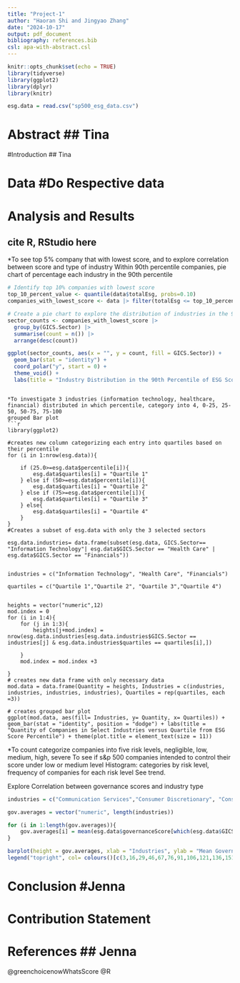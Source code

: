 ```yaml
---
title: "Project-1"
author: "Haoran Shi and Jingyao Zhang"
date: "2024-10-17"
output: pdf_document
bibliography: references.bib
csl: apa-with-abstract.csl
---
```


```r
knitr::opts_chunk$set(echo = TRUE)
library(tidyverse)
library(ggplot2)
library(dplyr)
library(knitr)
```

```r
esg.data = read.csv("sp500_esg_data.csv")
```

# Abstract ## Tina


#Introduction ## Tina

# Data #Do Respective data

# Analysis and Results
## cite R, RStudio here
*To see top 5% company that with lowest score, and to explore correlation between score and type of industry 
Within 90th percentile companies, pie chart of percentage each industry in the 90th percentile 
```r
# Identify top 10% companies with lowest score
top_10_percent_value <- quantile(data$totalEsg, probs=0.10)
companies_with_lowest_score <- data |> filter(totalEsg <= top_10_percent_value)

# Create a pie chart to explore the distribution of industries in the 90th percentile
sector_counts <- companies_with_lowest_score |>
  group_by(GICS.Sector) |>
  summarise(count = n()) |>
  arrange(desc(count))

ggplot(sector_counts, aes(x = "", y = count, fill = GICS.Sector)) +
  geom_bar(stat = "identity") +
  coord_polar("y", start = 0) +
  theme_void() +
  labs(title = "Industry Distribution in the 90th Percentile of ESG Scores")
```


```

*To investigate 3 industries (information technology, healthcare, financial) distributed in which percentile, category into 4, 0-25, 25-50, 50-75, 75-100
grouped Bar plot
```r
library(ggplot2)

#creates new column categorizing each entry into quartiles based on their percentile
for (i in 1:nrow(esg.data)){
    
    if (25.0>=esg.data$percentile[i]){
        esg.data$quartiles[i] = "Quartile 1"
    } else if (50>=esg.data$percentile[i]){
        esg.data$quartiles[i] = "Quartile 2"
    } else if (75>=esg.data$percentile[i]){
        esg.data$quartiles[i] = "Quartile 3"
    } else{
        esg.data$quartiles[i] = "Quartile 4"
    }
}
#Creates a subset of esg.data with only the 3 selected sectors

esg.data.industries= data.frame(subset(esg.data, GICS.Sector== "Information Technology"| esg.data$GICS.Sector == "Health Care" | esg.data$GICS.Sector == "Financials"))


industries = c("Information Technology", "Health Care", "Financials")

quartiles = c("Quartile 1","Quartile 2", "Quartile 3","Quartile 4")


heights = vector("numeric",12)
mod.index = 0
for (i in 1:4){
    for (j in 1:3){
        heights[j+mod.index] = nrow(esg.data.industries[esg.data.industries$GICS.Sector == industries[j] & esg.data.industries$quartiles == quartiles[i],])
        
    }
    mod.index = mod.index +3
    
}
# creates new data frame with only necessary data
mod.data = data.frame(Quantity = heights, Industries = c(industries, industries, industries, industries), Quartiles = rep(quartiles, each =3))

# creates grouped bar plot                      
ggplot(mod.data, aes(fill= Industries, y= Quantity, x= Quartiles)) +
geom_bar(stat = "identity", position = "dodge") + labs(title = "Quantity of Companies in Select Industries versus Quartile from ESG Score Percentile") + theme(plot.title = element_text(size = 11)) 

```

*To count categorize companies into five risk levels, negligible, low, medium, high, severe 
To see if s&p 500 companies intended to control their score under low or medium level 
Histogram: categories by risk level, frequency of companies for each risk level
See trend.


Explore Correlation between governance scores and industry type
```r
industries = c("Communication Services","Consumer Discretionary", "Consumer Staples", "Energy", "Financials", "Health Care", "Industrials", "Information Technology", "Materials", "Real Estate", "Utilities")

gov.averages = vector("numeric", length(industries))

for (i in 1:length(gov.averages)){
    gov.averages[i] = mean(esg.data$governanceScore[which(esg.data$GICS.Sector == industries[i])])
}

barplot(height = gov.averages, xlab = "Industries", ylab = "Mean Governance Scores", main = "Mean Governance Scores versus Industry Sector", las = 2, col = colours()[c(3,16,29,46,67,76,91,106,121,136,151)])
legend("topright", col= colours()[c(3,16,29,46,67,76,91,106,121,136,151)], legend = industries, cex = 0.5, pch = 16, ncol = 2)
```



# Conclusion #Jenna

# Contribution Statement

# References ## Jenna
@greenchoicenowWhatsScore
@R



